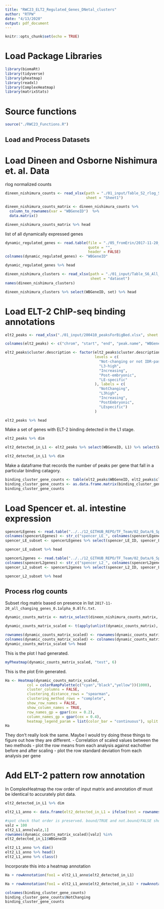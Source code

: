 ```yaml
---
title: "RWC23_ELT2_Regulated_Genes_DNetal_clusters"
author: "RTPW"
date: "4/13/2020"
output: pdf_document
---
```


```r
knitr::opts_chunk$set(echo = TRUE)
```

# Load Package Libraries

```r
library(biomaRt)
library(tidyverse)
library(pheatmap)
library(readxl)
library(ComplexHeatmap)
library(matrixStats)
```

# Source functions

```r
source("./RWC23_Functions.R")
```

## Load and Process Datasets

# Load Dineen and Osborne Nishimura et. al. Data

rlog normalized counts

```r
dineen_nishimura_counts <- read_xlsx(path = "./01_input/Table_S2_rlog_Stabilized_Read_Counts.xlsx", 
                                     sheet = "Sheet1")

dineen_nishimura_counts_matrix <- dineen_nishimura_counts %>% 
  column_to_rownames(var = "WBGeneID")  %>% 
  data.matrix()

dineen_nishimura_counts_matrix %>% head
```

list of all dynamically expressed genes

```r
dynamic_regulated_genes <- read.table(file = "./05_fromErin/2017-11-20_all_changing_genes_0.1alpha_0.8lfc.txt",
                                      quote = "",
                                      header = FALSE)
colnames(dynamic_regulated_genes) <- "WBGeneID"

dynamic_regulated_genes %>% head
```


```r
dineen_nishimura_clusters <- read_xlsx(path = "./01_input/Table_S6_All_Dynamically_Expressed_Genes_Clusters.xlsx", 
                                       sheet = "dataset")
names(dineen_nishimura_clusters)

dineen_nishimura_clusters %>% select(WBGeneID, set) %>% head
```

# Load ELT-2 ChIP-seq binding annotations

```r
elt2_peaks <- read_xlsx("./01_input/200410_peaksForBigBed.xlsx", sheet = "full cluster assignment")

colnames(elt2_peaks) <- c("chrom", "start", "end", "peak.name", "WBGeneID", "mapping", "cluster", "cluster.description", "kweight", "LE", "L1", "L3", "peak.summit.agreement")

elt2_peaks$cluster.description <- factor(elt2_peaks$cluster.description, 
                                         levels = c(
                                           "Not-changing or not IDR-passing",
                                           "L3-high",
                                           "Increasing",
                                           "Post-embryonic",
                                           "LE-specific"
                                         ), labels = c(
                                           "NotChanging",
                                           "L3high",
                                           "Increasing",
                                           "PostEmbryonic",
                                           "LEspecific")
                                         )

elt2_peaks %>% head
```

Make a set of genes with ELT-2 binding detected in the L1 stage.  

```r
elt2_peaks %>% dim

elt2_detected_in_L1 <- elt2_peaks %>% select(WBGeneID, L1) %>% select(WBGeneID) %>% unique()

elt2_detected_in_L1 %>% dim
```
Make a dataframe that records the number of peaks per gene that fall in a particular binding catagory.

```r
binding_cluster_gene_counts <- table(elt2_peaks$WBGeneID, elt2_peaks$cluster.description)
binding_cluster_gene_counts <- as.data.frame.matrix(binding_cluster_gene_counts)
binding_cluster_gene_counts
```


# Load Spencer et. al. intestine expression

```r
spencerLEgenes <- read.table("../../12_GITHUB_REPO/TF_Team/02_Data/6_Spencer_et_al_2010_FACS_and_pulldown_tilling_array/LE-intestine_enr_vs_ref.WS200.txt", quote="\"", comment.char="", header = TRUE)
colnames(spencerLEgenes) <- str_c("spencer_LE_", colnames(spencerLEgenes))
spencer_LE_subset <- spencerLEgenes %>% select(spencer_LE_ID, spencer_LE_AveExpr, spencer_LE_adj_P_Val, spencer_LE_FC)

spencer_LE_subset %>% head
```

```r
spencerL2genes <- read.table("../../12_GITHUB_REPO/TF_Team/02_Data/6_Spencer_et_al_2010_FACS_and_pulldown_tilling_array/L2-intestine_enr_vs_ref.WS200.txt", quote="\"", comment.char="", header = TRUE)
colnames(spencerL2genes) <- str_c("spencer_L2_", colnames(spencerL2genes))
spencer_L2_subset <- spencerL2genes %>% select(spencer_L2_ID, spencer_L2_AveExpr, spencer_L2_adj_P_Val, spencer_L2_FC)

spencer_L2_subset %>% head
```

## Process rlog counts

Subset rlog matrix based on presence in list `2017-11-20_all_changing_genes_0.1alpha_0.8lfc.txt`.  

```r
dynamic_counts_matrix <- matrix_select(dineen_nishimura_counts_matrix, dynamic_regulated_genes$WBGeneID)

dynamic_counts_matrix_scaled <- t(apply(unlist(dynamic_counts_matrix), 1, scale)) 

rownames(dynamic_counts_matrix_scaled) <- rownames(dynamic_counts_matrix)
colnames(dynamic_counts_matrix_scaled) <- colnames(dynamic_counts_matrix)
dynamic_counts_matrix_scaled %>% head
```

This is the plot I had generated.  

```r
myPheatmap(dynamic_counts_matrix_scaled, "test", 6)
```

This is the plot Erin generated.  

```r

Ha <- Heatmap(dynamic_counts_matrix_scaled,
          col = colorRampPalette(c("cyan","black","yellow"))(1000),    
          cluster_columns = FALSE,
          clustering_distance_rows = "spearman",
          clustering_method_rows = "complete", 
          show_row_names = FALSE,
          show_column_names = TRUE,
          row_names_gp = gpar(cex = 0.2),
          column_names_gp = gpar(cex = 0.4),
          heatmap_legend_param = list(color_bar = "continuous"), split = 6)
Ha
```

They don't really look the same. Maybe I would try doing these things to figure out how they are different. 
- Correlation of scaled values between the two methods
- plot the row means from each analysis against eachother before and after scaling
- plot the row standard deviation from each analysis per gene

# Add ELT-2 pattern row annotation

In ComplexHeatmap the row order of input matrix and annotation df must be identical to accurately plot data.  

```r
elt2_detected_in_L1 %>% dim

elt2_L1_anno <- data.frame(elt2_detected_in_L1 = ifelse(test = rownames(dynamic_counts_matrix_scaled) %in% elt2_detected_in_L1$WBGeneID, yes = "bound", no = "not.bound")) 

#spot check that order is preserved. bound/TRUE and not.bound/FALSE should appear
valz = 100
elt2_L1_anno[valz,1]
rownames(dynamic_counts_matrix_scaled)[valz] %in% 
elt2_detected_in_L1$WBGeneID

elt2_L1_anno %>% dim()
elt2_L1_anno %>% head()
elt2_L1_anno %>% class()
```

Incorporate this into a heatmap annotation

```r
Ha + rowAnnotation(foo1 = elt2_L1_anno$elt2_detected_in_L1)
```

```r
Ha + rowAnnotation(foo1 = elt2_L1_anno$elt2_detected_in_L1) + rowAnnotation(NotChanging = binding_cluster_gene_counts$NotChanging)

colnames(binding_cluster_gene_counts)
binding_cluster_gene_counts$NotChanging
binding_cluster_gene_counts
```

